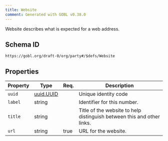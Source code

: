 ```yaml
---
title: Website
comment: Generated with GOBL v0.38.0
---
```


Website describes what is expected for a web address.

## Schema ID

`https://gobl.org/draft-0/org/party#/$defs/Website`

## Properties

| Property | Type                            | Req. | Description                                                            |
|----------|---------------------------------|------|------------------------------------------------------------------------|
| `uuid`   | [uuid.UUID](/draft-0/uuid/uuid) |      | Unique identity code                                                   |
| `label`  | string                          |      | Identifier for this number.                                            |
| `title`  | string                          |      | Title of the website to help distinguish between this and other links. |
| `url`    | string                          | true | URL for the website.                                                   |

